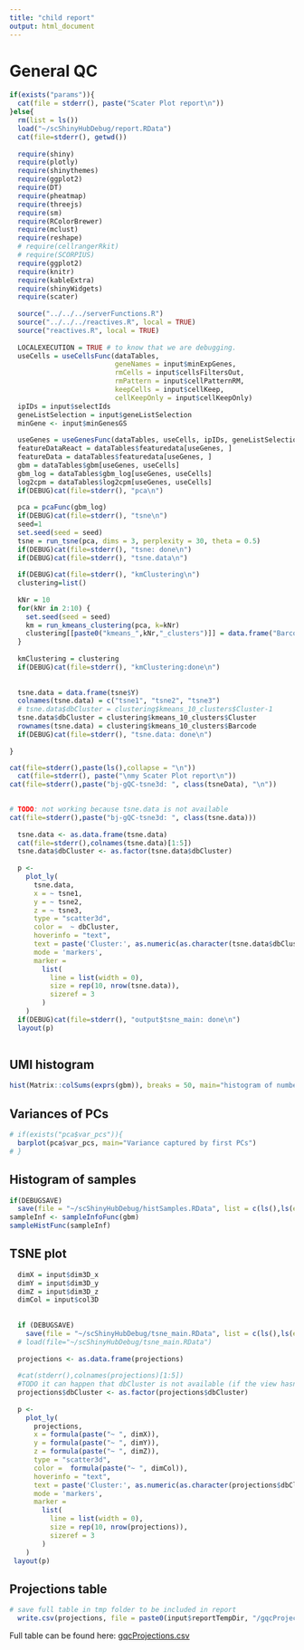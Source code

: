 ```yaml
---
title: "child report"
output: html_document
---
```


# General QC



```r
if(exists("params")){
  cat(file = stderr(), paste("Scater Plot report\n"))
}else{
  rm(list = ls())
  load("~/scShinyHubDebug/report.RData")
  cat(file=stderr(), getwd())
  
  require(shiny)
  require(plotly)
  require(shinythemes)
  require(ggplot2)
  require(DT)
  require(pheatmap)
  require(threejs)
  require(sm)
  require(RColorBrewer)
  require(mclust)
  require(reshape)
  # require(cellrangerRkit)
  # require(SCORPIUS)
  require(ggplot2)
  require(knitr)
  require(kableExtra)
  require(shinyWidgets)
  require(scater)
  
  source("../../../serverFunctions.R")
  source("../../../reactives.R", local = TRUE)
  source("reactives.R", local = TRUE)
  
  LOCALEXECUTION = TRUE # to know that we are debugging.
  useCells = useCellsFunc(dataTables, 
                          geneNames = input$minExpGenes,
                          rmCells = input$cellsFiltersOut,
                          rmPattern = input$cellPatternRM,
                          keepCells = input$cellKeep,
                          cellKeepOnly = input$cellKeepOnly)
  ipIDs = input$selectIds
  geneListSelection = input$geneListSelection
  minGene <- input$minGenesGS
  
  useGenes = useGenesFunc(dataTables, useCells, ipIDs, geneListSelection, minGene)
  featureDataReact = dataTables$featuredata[useGenes, ]
  featureData = dataTables$featuredata[useGenes, ]
  gbm = dataTables$gbm[useGenes, useCells]
  gbm_log = dataTables$gbm_log[useGenes, useCells]
  log2cpm = dataTables$log2cpm[useGenes, useCells]
  if(DEBUG)cat(file=stderr(), "pca\n")
  
  pca = pcaFunc(gbm_log)
  if(DEBUG)cat(file=stderr(), "tsne\n")
  seed=1
  set.seed(seed = seed)
  tsne = run_tsne(pca, dims = 3, perplexity = 30, theta = 0.5)
  if(DEBUG)cat(file=stderr(), "tsne: done\n")
  if(DEBUG)cat(file=stderr(), "tsne.data\n")
  
  if(DEBUG)cat(file=stderr(), "kmClustering\n")
  clustering=list()
  
  kNr = 10
  for(kNr in 2:10) {
    set.seed(seed = seed)
    km = run_kmeans_clustering(pca, k=kNr)
    clustering[[paste0("kmeans_",kNr,"_clusters")]] = data.frame("Barcode" = rownames(data.frame(km$cluster)), "Cluster" = km$cluster)
  }
  
  kmClustering = clustering
  if(DEBUG)cat(file=stderr(), "kmClustering:done\n")
  
  
  tsne.data = data.frame(tsne$Y)
  colnames(tsne.data) = c("tsne1", "tsne2", "tsne3")
  # tsne.data$dbCluster = clustering$kmeans_10_clusters$Cluster-1
  tsne.data$dbCluster = clustering$kmeans_10_clusters$Cluster
  rownames(tsne.data) = clustering$kmeans_10_clusters$Barcode
  if(DEBUG)cat(file=stderr(), "tsne.data: done\n")
  
}

cat(file=stderr(),paste(ls(),collapse = "\n"))
  cat(file=stderr(), paste("\nmy Scater Plot report\n"))
cat(file=stderr(),paste("bj-gQC-tsne3d: ", class(tsneData), "\n"))
  
```




```r
# TODO: not working because tsne.data is not available
cat(file=stderr(),paste("bj-gQC-tsne3d: ", class(tsne.data)))
  
  tsne.data <- as.data.frame(tsne.data)
  cat(file=stderr(),colnames(tsne.data)[1:5])
  tsne.data$dbCluster <- as.factor(tsne.data$dbCluster)
  
  p <-
    plot_ly(
      tsne.data,
      x = ~ tsne1,
      y = ~ tsne2,
      z = ~ tsne3,
      type = "scatter3d",
      color =  ~ dbCluster,
      hoverinfo = "text",
      text = paste('Cluster:', as.numeric(as.character(tsne.data$dbCluster))),
      mode = 'markers',
      marker =
        list(
          line = list(width = 0),
          size = rep(10, nrow(tsne.data)),
          sizeref = 3
        )
    )
  if(DEBUG)cat(file=stderr(), "output$tsne_main: done\n")
  layout(p)
  


```

## UMI histogram


```r

hist(Matrix::colSums(exprs(gbm)), breaks = 50, main="histogram of number of UMI per cell")
```

## Variances of PCs

```r
# if(exists("pca$var_pcs")){
  barplot(pca$var_pcs, main="Variance captured by first PCs")
# }
```

## Histogram of samples


```r
if(DEBUGSAVE) 
  save(file = "~/scShinyHubDebug/histSamples.RData", list = c(ls(),ls(envir = globalenv())))
sampleInf <- sampleInfoFunc(gbm)
sampleHistFunc(sampleInf)
```

## TSNE plot

```r


  dimX = input$dim3D_x
  dimY = input$dim3D_y
  dimZ = input$dim3D_z
  dimCol = input$col3D
  
  
  if (DEBUGSAVE) 
    save(file = "~/scShinyHubDebug/tsne_main.RData", list = c(ls(),ls(envir = globalenv())))
  # load(file="~/scShinyHubDebug/tsne_main.RData")
  
  projections <- as.data.frame(projections)
  
  #cat(stderr(),colnames(projections)[1:5])
  #TODO it can happen that dbCluster is not available (if the view hasn't been used)
  projections$dbCluster <- as.factor(projections$dbCluster)
  
  p <-
    plot_ly(
      projections,
      x = formula(paste("~ ", dimX)),
      y = formula(paste("~ ", dimY)),
      z = formula(paste("~ ", dimZ)),
      type = "scatter3d",
      color =  formula(paste("~ ", dimCol)),
      hoverinfo = "text",
      text = paste('Cluster:', as.numeric(as.character(projections$dbCluster))),
      mode = 'markers',
      marker =
        list(
          line = list(width = 0),
          size = rep(10, nrow(projections)),
          sizeref = 3
        )
    )
 layout(p)
```

## Projections table

```r

# save full table in tmp folder to be included in report
  write.csv(projections, file = paste0(input$reportTempDir, "/gqcProjections.csv"))

```

Full table can be found here: [gqcProjections.csv](gqcProjections.csv)
